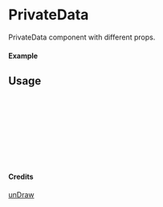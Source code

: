 
<Meta of={PrivateData} title="unDraw/PrivateData" />

# PrivateData

PrivateData component with different props.

#### Example

<Canvas of={PrivateData.Primary} />

## Usage

```ts
import { PrivateData } from "yadl-ui";

const Example = () => {
  return (
      <PrivateData />
  );
};

export default Example;
```

#### Credits
[unDraw](https://undraw.co/illustrations)
